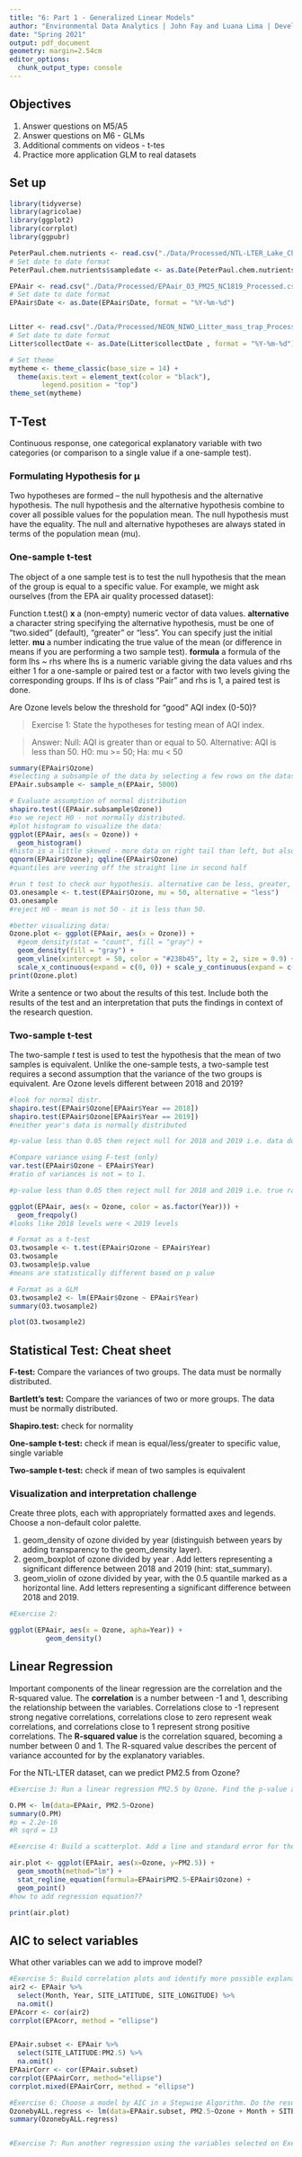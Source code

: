```yaml
---
title: "6: Part 1 - Generalized Linear Models"
author: "Environmental Data Analytics | John Fay and Luana Lima | Developed by Kateri Salk"
date: "Spring 2021"
output: pdf_document
geometry: margin=2.54cm
editor_options: 
  chunk_output_type: console
---
```


## Objectives
1. Answer questions on M5/A5
2. Answer questions on M6 - GLMs
3. Additional comments on videos - t-tes
4. Practice more application GLM to real datasets


## Set up
```r
library(tidyverse)
library(agricolae) 
library(ggplot2)
library(corrplot)
library(ggpubr)

PeterPaul.chem.nutrients <- read.csv("./Data/Processed/NTL-LTER_Lake_Chemistry_Nutrients_PeterPaul_Processed.csv", stringsAsFactors = TRUE)
# Set date to date format
PeterPaul.chem.nutrients$sampledate <- as.Date(PeterPaul.chem.nutrients$sampledate, format = "%Y-%m-%d")

EPAair <- read.csv("./Data/Processed/EPAair_O3_PM25_NC1819_Processed.csv", stringsAsFactors = TRUE)
# Set date to date format
EPAair$Date <- as.Date(EPAair$Date, format = "%Y-%m-%d")


Litter <- read.csv("./Data/Processed/NEON_NIWO_Litter_mass_trap_Processed.csv", stringsAsFactors = TRUE)
# Set date to date format
Litter$collectDate <- as.Date(Litter$collectDate , format = "%Y-%m-%d")

# Set theme
mytheme <- theme_classic(base_size = 14) +
  theme(axis.text = element_text(color = "black"), 
        legend.position = "top")
theme_set(mytheme)
```

## T-Test

Continuous response, one categorical explanatory variable with two categories (or comparison to a single value if a one-sample test).

### Formulating Hypothesis for µ

Two hypotheses are formed – the null hypothesis and the alternative hypothesis.
The null hypothesis and the alternative hypothesis combine to cover all possible values for the population mean.
The null hypothesis must have the equality.
The null and alternative hypotheses are always stated in terms of the population mean (mu).

### One-sample t-test
The object of a one sample test is to test the null hypothesis that the mean of the group is equal to a specific value. For example, we might ask ourselves (from the EPA air quality processed dataset): 

Function t.test()
**x**	a (non-empty) numeric vector of data values.
**alternative** a character string specifying the alternative hypothesis, must be one of "two.sided" (default), "greater" or "less". You can specify just the initial letter.
**mu** a number indicating the true value of the mean (or difference in means if you are performing a two sample test).
**formula** a formula of the form lhs ~ rhs where lhs is a numeric variable giving the data values and rhs either 1 for a one-sample or paired test or a factor with two levels giving the corresponding groups. If lhs is of class "Pair" and rhs is 1, a paired test is done.


Are Ozone levels below the threshold for "good" AQI index (0-50)?


> Exercise 1: State the hypotheses for testing mean of AQI index.

> Answer: Null: AQI is greater than or equal to 50. Alternative: AQI is less than 50. H0: mu >= 50; Ha: mu < 50


```r


summary(EPAair$Ozone)
#selecting a subsample of the data by selecting a few rows on the dataset:
EPAair.subsample <- sample_n(EPAair, 5000)

# Evaluate assumption of normal distribution
shapiro.test((EPAair.subsample$Ozone))
#so we reject H0 - not normally distributed.
#plot histogram to visualize the data:
ggplot(EPAair, aes(x = Ozone)) +
  geom_histogram() 
#histo is a little skewed - more data on right tail than left, but also looks bimodal rather than the normal dist's unimodal distr
qqnorm(EPAair$Ozone); qqline(EPAair$Ozone)
#quantiles are veering off the straight line in second half

#run t test to check our hypothesis. alternative can be less, greater, or two sided. doing t test bc we don't have normal distr.
O3.onesample <- t.test(EPAair$Ozone, mu = 50, alternative = "less")
O3.onesample
#reject H0 - mean is not 50 - it is less than 50.

#better visualizing data:
Ozone.plot <- ggplot(EPAair, aes(x = Ozone)) +
  #geom_density(stat = "count", fill = "gray") +
  geom_density(fill = "gray") +
  geom_vline(xintercept = 50, color = "#238b45", lty = 2, size = 0.9) +
  scale_x_continuous(expand = c(0, 0)) + scale_y_continuous(expand = c(0, 0))
print(Ozone.plot)
```

Write a sentence or two about the results of this test. Include both the results of the test and an interpretation that puts the findings in context of the research question.

> 

### Two-sample t-test

The two-sample *t* test is used to test the hypothesis that the mean of two samples is equivalent. Unlike the one-sample tests, a two-sample test requires a second assumption that the variance of the two groups is equivalent. Are Ozone levels different between 2018 and 2019?

```r
#look for normal distr.
shapiro.test(EPAair$Ozone[EPAair$Year == 2018])
shapiro.test(EPAair$Ozone[EPAair$Year == 2019])
#neither year's data is normally distributed

#p-value less than 0.05 then reject null for 2018 and 2019 i.e. data do not follow normal distribution

#Compare variance using F-test (only)
var.test(EPAair$Ozone ~ EPAair$Year)
#ratio of variances is not = to 1.

#p-value less than 0.05 then reject null for 2018 and 2019 i.e. true ratio not equal to one

ggplot(EPAair, aes(x = Ozone, color = as.factor(Year))) +
  geom_freqpoly()
#looks like 2018 levels were < 2019 levels

# Format as a t-test
O3.twosample <- t.test(EPAair$Ozone ~ EPAair$Year)
O3.twosample
O3.twosample$p.value
#means are statistically different based on p value

# Format as a GLM
O3.twosample2 <- lm(EPAair$Ozone ~ EPAair$Year)
summary(O3.twosample2)

plot(O3.twosample2)
```


## Statistical Test: Cheat sheet

**F-test:** Compare the variances of two groups. The data must be normally distributed.

**Bartlett’s test:** Compare the variances of two or more groups. The data must be normally distributed.

**Shapiro.test:** check for normality

**One-sample t-test:** check if mean is equal/less/greater to specific value, single variable

**Two-sample t-test:**  check if mean of two samples is equivalent

### Visualization and interpretation challenge

Create three plots, each with appropriately formatted axes and legends. Choose a non-default color palette.

1. geom_density of ozone divided by year (distinguish between years by adding transparency to the geom_density layer).
2. geom_boxplot of ozone divided by year . Add letters representing a significant difference between 2018 and 2019 (hint: stat_summary). 
3. geom_violin of ozone divided by year, with the 0.5 quantile marked as a horizontal line. Add letters representing a significant difference between 2018 and 2019. 

```r
#Exercise 2:

ggplot(EPAair, aes(x = Ozone, apha=Year)) +
         geom_density()


```

## Linear Regression

Important components of the linear regression are the correlation and the R-squared value. The **correlation** is a number between -1 and 1, describing the relationship between the variables. Correlations close to -1 represent strong negative correlations, correlations close to zero represent weak correlations, and correlations close to 1 represent strong positive correlations. The **R-squared value** is the correlation squared, becoming a number between 0 and 1. The R-squared value describes the percent of variance accounted for by the explanatory variables. 

For the NTL-LTER dataset, can we predict PM2.5 from Ozone?

```r

#Exercise 3: Run a linear regression PM2.5 by Ozone. Find the p-value and R-squared value. 

O.PM <- lm(data=EPAair, PM2.5~Ozone)
summary(O.PM)
#p = 2.2e-16
#R sqrd = 13

#Exercise 4: Build a scatterplot. Add a line and standard error for the linear regression. Add the regression equation to the plot

air.plot <- ggplot(EPAair, aes(x=Ozone, y=PM2.5)) +
  geom_smooth(method="lm") +
  stat_regline_equation(formula=EPAair$PM2.5~EPAair$Ozone) +
  geom_point() 
#how to add regression equation??

print(air.plot)

```


## AIC to select variables

What other variables can we add to improve model?

```r

#Exercise 5: Build correlation plots and identify more possible explanatory variables to add to the regression.
air2 <- EPAair %>%
  select(Month, Year, SITE_LATITUDE, SITE_LONGITUDE) %>%
  na.omit()
EPAcorr <- cor(air2)
corrplot(EPAcorr, method = "ellipse")


EPAair.subset <- EPAair %>%
  select(SITE_LATITUDE:PM2.5) %>%
  na.omit()
EPAairCorr <- cor(EPAair.subset)
corrplot(EPAairCorr, method="ellipse")
corrplot.mixed(EPAairCorr, method = "ellipse")

#Exercise 6: Choose a model by AIC in a Stepwise Algorithm. Do the results from AIC match the variables you selected on Exercise 5?
OzonebyALL.regress <- lm(data=EPAair.subset, PM2.5~Ozone + Month + SITE_LATITUDE + SITE_LONGITUDE)
summary(OzonebyALL.regress)


#Exercise 7: Run another regression using the variables selected on Exercise 6. Compare r-squared value withthe one from Exercise 5. 

```






